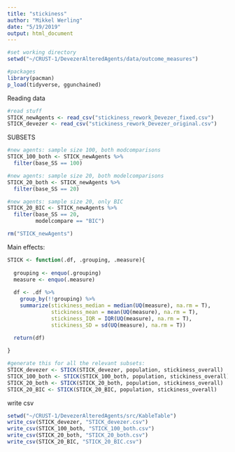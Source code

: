 ```yaml
---
title: "stickiness"
author: "Mikkel Werling"
date: "5/19/2019"
output: html_document
---
```


```r
#set working directory
setwd("~/CRUST-1/DevezerAlteredAgents/data/outcome_measures")

#packages 
library(pacman)
p_load(tidyverse, ggunchained) 
```

Reading data 

```r

#read stuff
STICK_newAgents <- read_csv("stickiness_rework_Devezer_fixed.csv")
STICK_devezer <- read_csv("stickiness_rework_Devezer_original.csv")

```

SUBSETS 

```r

#new agents: sample size 100, both modcomparisons 
STICK_100_both <- STICK_newAgents %>%
  filter(base_SS == 100)

#new agents: sample size 20, both modelcomparisons
STICK_20_both <- STICK_newAgents %>%
  filter(base_SS == 20)

#new agents: sample size 20, only BIC 
STICK_20_BIC <- STICK_newAgents %>%
  filter(base_SS == 20,
         modelcompare == "BIC")

rm("STICK_newAgents")
```



Main effects: 

```r

STICK <- function(.df, .grouping, .measure){
  
  grouping <- enquo(.grouping)
  measure <- enquo(.measure)
  
  df <- .df %>%
    group_by(!!grouping) %>%
    summarize(stickiness_median = median(UQ(measure), na.rm = T),
              stickiness_mean = mean(UQ(measure), na.rm = T),
              stickiness_IQR = IQR(UQ(measure), na.rm = T),
              stickiness_SD = sd(UQ(measure), na.rm = T))
  
  return(df)

}

#generate this for all the relevant subsets: 
STICK_devezer <- STICK(STICK_devezer, population, stickiness_overall) 
STICK_100_both <- STICK(STICK_100_both, population, stickiness_overall)
STICK_20_both <- STICK(STICK_20_both, population, stickiness_overall)
STICK_20_BIC <- STICK(STICK_20_BIC, population, stickiness_overall)


```

write csv 

```r

setwd("~/CRUST-1/DevezerAlteredAgents/src/KableTable")
write_csv(STICK_devezer, "STICK_devezer.csv")
write_csv(STICK_100_both, "STICK_100_both.csv")
write_csv(STICK_20_both, "STICK_20_both.csv")
write_csv(STICK_20_BIC, "STICK_20_BIC.csv")

```


